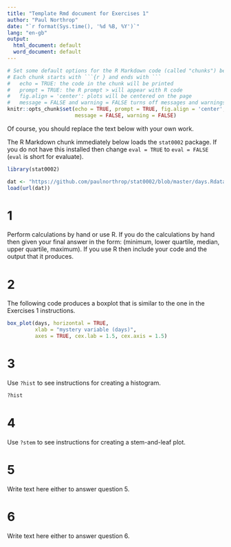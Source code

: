 ```yaml
---
title: "Template Rmd document for Exercises 1"
author: "Paul Northrop"
date: "`r format(Sys.time(), '%d %B, %Y')`"
lang: "en-gb"
output: 
  html_document: default
  word_document: default
---
```


```r
# Set some default options for the R Markdown code (called "chunks") below
# Each chunk starts with ```{r } and ends with ```
#   echo = TRUE: the code in the chunk will be printed
#   prompt = TRUE: the R prompt > will appear with R code
#   fig.align = 'center': plots will be centered on the page
#   message = FALSE and warning = FALSE turns off messages and warnings
knitr::opts_chunk$set(echo = TRUE, prompt = TRUE, fig.align = 'center',
                      message = FALSE, warning = FALSE)
```

Of course, you should replace the text below with your own work.

The R Markdown chunk immediately below loads the `stat0002` package. If you do not have this installed then change `eval = TRUE` to `eval = FALSE` (`eval` is short for evaluate).

```r
library(stat0002)
```

```r
dat <- "https://github.com/paulnorthrop/stat0002/blob/master/days.Rdata?raw=true"
load(url(dat))
```

# 1 

Perform calculations by hand or use R. If you do the calculations by hand then given your final answer in the form: (minimum, lower quartile, median, upper quartile, maximum). If you use R then include your code and the output that it produces.

# 2

The following code produces a boxplot that is similar to the one in the Exercises 1 instructions.

```r
box_plot(days, horizontal = TRUE, 
         xlab = "mystery variable (days)",
         axes = TRUE, cex.lab = 1.5, cex.axis = 1.5)
```
# 3

Use `?hist` to see instructions for creating a histogram.

```r
?hist
```

# 4

Use `?stem` to see instructions for creating a stem-and-leaf plot.

# 5

Write text here either to answer question 5.

# 6

Write text here either to answer question 6.
